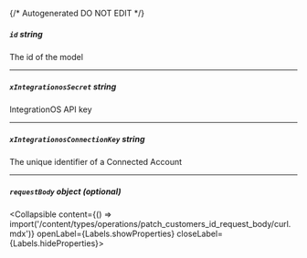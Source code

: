 {/* Autogenerated DO NOT EDIT  */}

##### `id` _string_
The id of the model

---
##### `xIntegrationosSecret` _string_
IntegrationOS API key

---
##### `xIntegrationosConnectionKey` _string_
The unique identifier of a Connected Account

---
##### `requestBody` _object (optional)_
<Collapsible content={() => import('/content/types/operations/patch_customers_id_request_body/curl.mdx')} openLabel={Labels.showProperties} closeLabel={Labels.hideProperties}>
</Collapsible>


